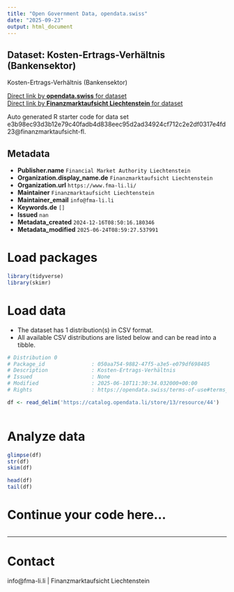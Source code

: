 ```yaml
---
title: "Open Government Data, opendata.swiss"
date: "2025-09-23"
output: html_document
---
```


## Dataset: Kosten-Ertrags-Verhältnis (Bankensektor)

Kosten-Ertrags-Verhältnis (Bankensektor)

[Direct link by **opendata.swiss** for dataset](https://opendata.swiss/de/dataset/kosten-ertrags-verhaltnis-bankensektor)<br>
[Direct link by **Finanzmarktaufsicht Liechtenstein** for dataset]()

Auto generated R starter code for data set e3b98ec93d3b12e79c40fadb4d838eec95d2ad34924cf712c2e2df0317e4fd23@finanzmarktaufsicht-fl.

## Metadata

- **Publisher.name** `Financial Market Authority Liechtenstein`
- **Organization.display_name.de** `Finanzmarktaufsicht Liechtenstein`
- **Organization.url** `https://www.fma-li.li/`
- **Maintainer** `Finanzmarktaufsicht Liechtenstein`
- **Maintainer_email** `info@fma-li.li`
- **Keywords.de** `[]`
- **Issued** `nan`
- **Metadata_created** `2024-12-16T08:50:16.180346`
- **Metadata_modified** `2025-06-24T08:59:27.537991`


# Load packages

```r

library(tidyverse)
library(skimr)

```

# Load data

-   The dataset has 1 distribution(s) in CSV format.
-   All available CSV distributions are listed below and can be read into a tibble.

```r

# Distribution 0
# Package_id               : 050aa754-9882-47f5-a3e5-e079df698485
# Description              : Kosten-Ertrags-Verhältnis
# Issued                   : None
# Modified                 : 2025-06-10T11:30:34.032000+00:00
# Rights                   : https://opendata.swiss/terms-of-use#terms_by

df <- read_delim('https://catalog.opendata.li/store/13/resource/44')



```

# Analyze data

```r

glimpse(df)
str(df)
skim(df)

head(df)
tail(df)

```

# Continue your code here...

```r

```

------------------------------------------------------------------------

# Contact

info@fma-li.li | Finanzmarktaufsicht Liechtenstein
